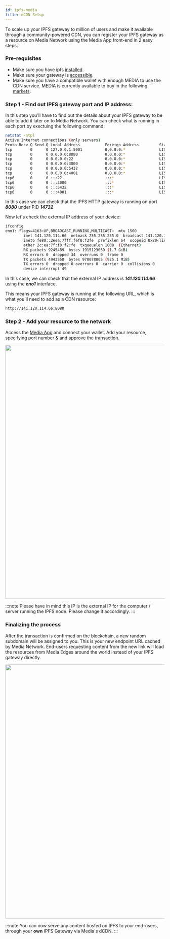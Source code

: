 ```yaml
---
id: ipfs-media
title: dCDN Setup
---
```


To scale up your IPFS gateway to million of users and make it available through a community-powered CDN, you can register your IPFS gateway as a resource on Media Network using the Media App front-end in 2 easy steps.

### Pre-requisites

- Make sure you have ipfs [installed](ipfs-setup).
- Make sure your gateway is [accessible](ipfs-config#accessing-your-http-gateway).
- Make sure you have a compatible wallet with enough MEDIA to use the CDN service. MEDIA is currently available to buy in the following [markets](https://www.coingecko.com/en/coins/media-network#markets).

### Step 1 - Find out IPFS gateway port and IP address:

In this step you'll have to find out the details about your IPFS gateway to be able to add it later on to Media Network.
You can check what is running in each port by exectuing the following command:

```bash
netstat -ntpl
Active Internet connections (only servers)
Proto Recv-Q Send-Q Local Address           Foreign Address         State       PID/Program name    
tcp        0      0 127.0.0.1:5001          0.0.0.0:*               LISTEN      14732/ipfs          
tcp        0      0 0.0.0.0:8080            0.0.0.0:*               LISTEN      14732/ipfs          
tcp        0      0 0.0.0.0:22              0.0.0.0:*               LISTEN      1014/sshd           
tcp        0      0 0.0.0.0:3000            0.0.0.0:*               LISTEN      19072/docker-proxy  
tcp        0      0 0.0.0.0:5432            0.0.0.0:*               LISTEN      18884/docker-proxy  
tcp        0      0 0.0.0.0:4001            0.0.0.0:*               LISTEN      14732/ipfs          
tcp6       0      0 :::22                   :::*                    LISTEN      1014/sshd           
tcp6       0      0 :::3000                 :::*                    LISTEN      19079/docker-proxy  
tcp6       0      0 :::5432                 :::*                    LISTEN      18892/docker-proxy
tcp6       0      0 :::4001                 :::*                    LISTEN      14732/ipfs 
```


In this case we can check that the IPFS HTTP gateway is running on port ***8080*** under PID ***14732***

Now let's check the external IP address of your device:

```bash
ifconfig
eno1: flags=4163<UP,BROADCAST,RUNNING,MULTICAST>  mtu 1500
        inet 141.120.114.66  netmask 255.255.255.0  broadcast 141.120.114.66
        inet6 fe80::2eea:7fff:fef0:f2fe  prefixlen 64  scopeid 0x20<link>
        ether 2c:ea:7f:f0:f2:fe  txqueuelen 1000  (Ethernet)
        RX packets 9245489  bytes 1915123059 (1.7 GiB)
        RX errors 0  dropped 34  overruns 0  frame 0
        TX packets 4943558  bytes 970078005 (925.1 MiB)
        TX errors 0  dropped 0 overruns 0  carrier 0  collisions 0
        device interrupt 49  
```
In this case, we can check that the external IP address is ***141.120.114.66*** using the ***eno1*** interface.

This means your IPFS gateway is running at the following URL, which is what you'll need to add as a CDN resource:

```bash
http://141.120.114.66:8080
```

### Step 2 - Add your resource to the network

Access the [Media App](https://app.media.network) and connect your wallet. Add your resource, specifying port number & and approve the transaction.

<center><img src="/img/ipfs-resource.png" width="800"/> </center>

:::note
Please have in mind this IP is the external IP for the computer / server running the IPFS node. Please change it accordingly.
:::

### Finalizing the process

After the transaction is confirmed on the blockchain, a new random subdomain will be assigned to you. This is your new endpoint URL cached by Media Network. End-users requesting content from the new link will load the resources from Media Edges around the world instead of your IPFS gateway directly.

<center><img src="/img/ipfs-added.png" width="800"/> </center>

:::note
You can now serve any content hosted on IPFS to your end-users, through your **own** IPFS Gateway via Media's dCDN.
:::

